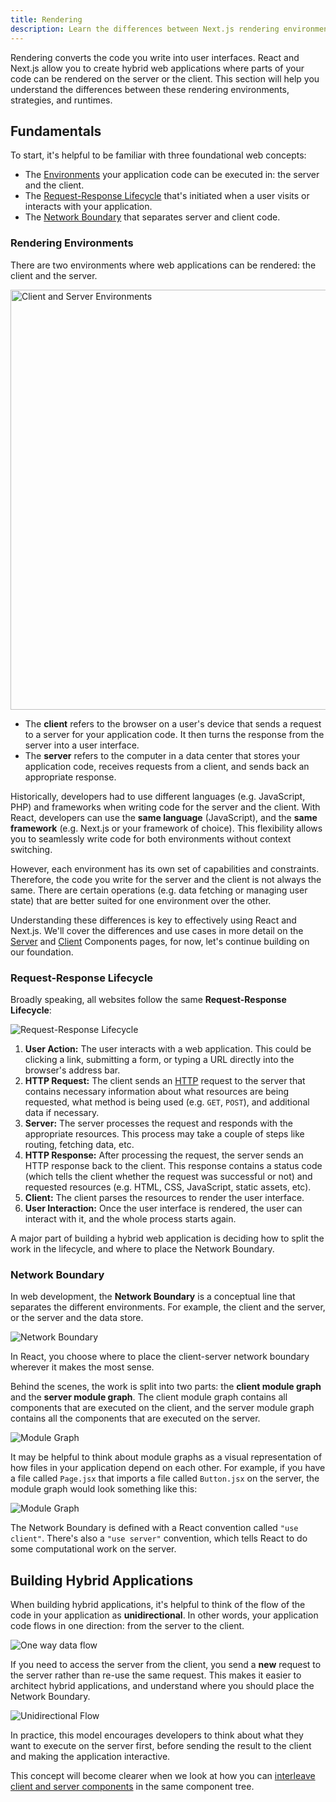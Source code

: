 ```yaml
---
title: Rendering
description: Learn the differences between Next.js rendering environments, strategies, and runtimes.
---
```


Rendering converts the code you write into user interfaces. React and Next.js allow you to create hybrid web applications where parts of your code can be rendered on the server or the client. This section will help you understand the differences between these rendering environments, strategies, and runtimes.

## Fundamentals

To start, it's helpful to be familiar with three foundational web concepts:

- The [Environments](#rendering-environments) your application code can be executed in: the server and the client.
- The [Request-Response Lifecycle](#request-response-lifecycle) that's initiated when a user visits or interacts with your application.
- The [Network Boundary](#network-boundary) that separates server and client code.

### Rendering Environments

There are two environments where web applications can be rendered: the client and the server.

<Image
  alt="Client and Server Environments"
  srcLight="/docs/light/client-and-server-environments.png"
  srcDark="/docs/dark/client-and-server-environments.png"
  width="1600"
  height="672"
/>

- The **client** refers to the browser on a user's device that sends a request to a server for your application code. It then turns the response from the server into a user interface.
- The **server** refers to the computer in a data center that stores your application code, receives requests from a client, and sends back an appropriate response.

Historically, developers had to use different languages (e.g. JavaScript, PHP) and frameworks when writing code for the server and the client. With React, developers can use the **same language** (JavaScript), and the **same framework** (e.g. Next.js or your framework of choice). This flexibility allows you to seamlessly write code for both environments without context switching.

However, each environment has its own set of capabilities and constraints. Therefore, the code you write for the server and the client is not always the same. There are certain operations (e.g. data fetching or managing user state) that are better suited for one environment over the other.

Understanding these differences is key to effectively using React and Next.js. We'll cover the differences and use cases in more detail on the [Server](/docs/app/building-your-application/rendering/server-components) and [Client](/docs/app/building-your-application/rendering/client-components) Components pages, for now, let's continue building on our foundation.

### Request-Response Lifecycle

Broadly speaking, all websites follow the same **Request-Response Lifecycle**:

<Image
  alt="Request-Response Lifecycle"
  srcLight="/docs/light/request-response-lifecycle.png"
  srcDark="/docs/dark/request-response-lifecycle.png"
  width=""
  height=""
/>

1. **User Action:** The user interacts with a web application. This could be clicking a link, submitting a form, or typing a URL directly into the browser's address bar.
2. **HTTP Request:** The client sends an [HTTP](https://developer.mozilla.org/en-US/docs/Web/HTTP) request to the server that contains necessary information about what resources are being requested, what method is being used (e.g. `GET`, `POST`), and additional data if necessary.
3. **Server:** The server processes the request and responds with the appropriate resources. This process may take a couple of steps like routing, fetching data, etc.
4. **HTTP Response:** After processing the request, the server sends an HTTP response back to the client. This response contains a status code (which tells the client whether the request was successful or not) and requested resources (e.g. HTML, CSS, JavaScript, static assets, etc).
5. **Client:** The client parses the resources to render the user interface.
6. **User Interaction:** Once the user interface is rendered, the user can interact with it, and the whole process starts again.

A major part of building a hybrid web application is deciding how to split the work in the lifecycle, and where to place the Network Boundary.

### Network Boundary

In web development, the **Network Boundary** is a conceptual line that separates the different environments. For example, the client and the server, or the server and the data store.

<Image
  alt="Network Boundary"
  srcLight="/docs/light/network-boundary.png"
  srcDark="/docs/dark/network-boundary.png"
  width=""
  height=""
/>

In React, you choose where to place the client-server network boundary wherever it makes the most sense.

Behind the scenes, the work is split into two parts: the **client module graph** and the **server module graph**. The client module graph contains all components that are executed on the client, and the server module graph contains all the components that are executed on the server.

<Image
  alt="Module Graph"
  srcLight="/docs/light/server-client-module-graph.png"
  srcDark="/docs/dark/server-client-module-graph.png"
  width=""
  height=""
/>

It may be helpful to think about module graphs as a visual representation of how files in your application depend on each other. For example, if you have a file called `Page.jsx` that imports a file called `Button.jsx` on the server, the module graph would look something like this:

<Image
  alt="Module Graph"
  srcLight="/docs/light/module-graph-example.png"
  srcDark="/docs/dark/module-graph-examples.png"
  width=""
  height=""
/>

The Network Boundary is defined with a React convention called `"use client"`. There's also a `"use server"` convention, which tells React to do some computational work on the server.

## Building Hybrid Applications

When building hybrid applications, it's helpful to think of the flow of the code in your application as **unidirectional**. In other words, your application code flows in one direction: from the server to the client.

<Image
  alt="One way data flow"
  srcLight="/docs/light/one-way-data-flow.png"
  srcDark="/docs/dark/one-way-data-flow.png"
  width=""
  height=""
/>

If you need to access the server from the client, you send a **new** request to the server rather than re-use the same request. This makes it easier to architect hybrid applications, and understand where you should place the Network Boundary.

<Image
  alt="Unidirectional Flow"
  srcLight="/docs/light/unidirectional-flow.png"
  srcDark="/docs/dark/unidirectional-flow.png"
  width=""
  height=""
/>

In practice, this model encourages developers to think about what they want to execute on the server first, before sending the result to the client and making the application interactive.

This concept will become clearer when we look at how you can [interleave client and server components](/docs/app/building-your-application/rendering/composition-patterns) in the same component tree.
